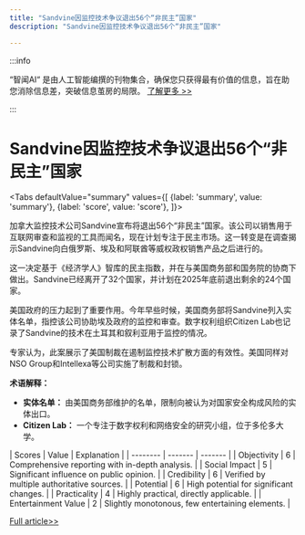 ```yaml
---
title: "Sandvine因监控技术争议退出56个“非民主”国家"
description: "Sandvine因监控技术争议退出56个“非民主”国家"

---
```



:::info

“智闻AI“ 是由人工智能编撰的刊物集合，确保您只获得最有价值的信息，旨在助您消除信息差，突破信息茧房的局限。  [了解更多 >>](/)

:::

# Sandvine因监控技术争议退出56个“非民主”国家


<Tabs
	defaultValue="summary"
	values={[
	{label: 'summary', value: 'summary'},
	{label: 'score', value: 'score'},
]}>
<TabItem value="summary">


加拿大监控技术公司Sandvine宣布将退出56个“非民主”国家。该公司以销售用于互联网审查和监视的工具而闻名，现在计划专注于民主市场。这一转变是在调查揭示Sandvine向白俄罗斯、埃及和阿联酋等威权政权销售产品之后进行的。

这一决定基于《经济学人》智库的民主指数，并在与美国商务部和国务院的协商下做出。Sandvine已经离开了32个国家，并计划在2025年底前退出剩余的24个国家。

美国政府的压力起到了重要作用。今年早些时候，美国商务部将Sandvine列入实体名单，指控该公司协助埃及政府的监控和审查。数字权利组织Citizen Lab也记录了Sandvine的技术在土耳其和叙利亚用于监控的情况。

专家认为，此案展示了美国制裁在遏制监控技术扩散方面的有效性。美国同样对NSO Group和Intellexa等公司实施了制裁和封锁。

**术语解释：**
- **实体名单：** 由美国商务部维护的名单，限制向被认为对国家安全构成风险的实体出口。
- **Citizen Lab：** 一个专注于数字权利和网络安全的研究小组，位于多伦多大学。
</TabItem>
<TabItem value="score">
	| Scores     | Value   | Explanation |
	| -------- | ------- | ------- |
	| Objectivity  | 6    | Comprehensive reporting with in-depth analysis.    |
	| Social Impact | 5     | Significant influence on public opinion.    |
	| Credibility    | 6    | Verified by multiple authoritative sources.    |
	| Potential    | 6    | High potential for significant changes.    |
	| Practicality    | 4    | Highly practical, directly applicable.    |
	| Entertainment Value    | 2    | Slightly monotonous, few entertaining elements.    |
</TabItem>
</Tabs>

[Full article>>](https://techcrunch.com/2024/09/20/internet-surveillance-firm-sandvine-says-its-leaving-56-non-democratic-countries/)

